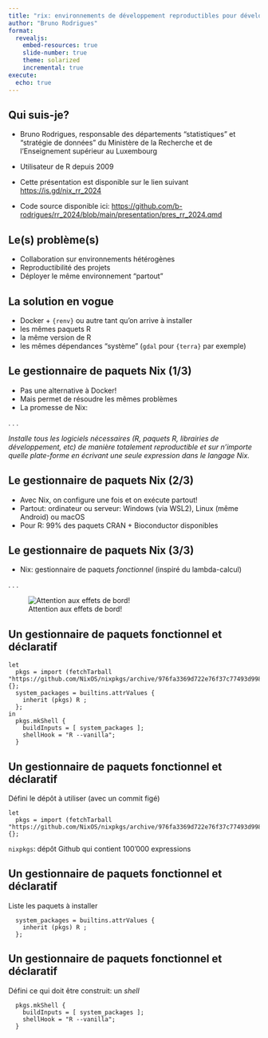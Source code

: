 ```yaml
---
title: "rix: environnements de développement reproductibles pour développeurs R"
author: "Bruno Rodrigues"
format:
  revealjs:
    embed-resources: true
    slide-number: true
    theme: solarized
    incremental: true
execute:
  echo: true
---
```


## Qui suis-je?

- Bruno Rodrigues, responsable des départements "statistiques" et "stratégie de données" du Ministère 
  de la Recherche et de l’Enseignement supérieur au Luxembourg

- Utilisateur de R depuis 2009

- Cette présentation est disponible sur le lien suivant [https://is.gd/nix_rr_2024](https://is.gd/nix_rr_2024)

- Code source disponible ici: [https://github.com/b-rodrigues/rr_2024/blob/main/presentation/pres_rr_2024.qmd](https://github.com/b-rodrigues/rr_2024/blob/main/presentation/pres_rr_2024.qmd)

## Le(s) problème(s)

- Collaboration sur environnements hétérogènes
- Reproductibilité des projets
- Déployer le même environnement "partout"

## La solution en vogue

- Docker + `{renv}` ou autre tant qu'on arrive à installer
- les mêmes paquets R
- la même version de R
- les mêmes dépendances "système" (`gdal` pour `{terra}` par exemple)

## Le gestionnaire de paquets Nix (1/3)

- Pas une alternative à Docker!
- Mais permet de résoudre les mêmes problèmes
- La promesse de Nix:

. . .

*Installe tous les logiciels nécessaires (R, paquets R, librairies de développement,
etc) de manière totalement reproductible et sur n'importe quelle plate-forme en écrivant
une seule expression dans le langage Nix.*

## Le gestionnaire de paquets Nix (2/3)

- Avec Nix, on configure une fois et on exécute partout!
- Partout: ordinateur ou serveur: Windows (via WSL2), Linux (même Android) ou macOS
- Pour R: 99% des paquets CRAN + Bioconductor disponibles

## Le gestionnaire de paquets Nix (3/3)

- Nix: gestionnaire de paquets *fonctionnel* (inspiré du lambda-calcul)

. . .

![Attention aux effets de bord!](img/procedural_vs_fonctional.png)

## Un gestionnaire de paquets fonctionnel et déclaratif

```
let
  pkgs = import (fetchTarball "https://github.com/NixOS/nixpkgs/archive/976fa3369d722e76f37c77493d99829540d43845.tar.gz") {};
  system_packages = builtins.attrValues {
    inherit (pkgs) R ;
  };
in
  pkgs.mkShell {
    buildInputs = [ system_packages ];
    shellHook = "R --vanilla";
  }
```

## Un gestionnaire de paquets fonctionnel et déclaratif

Défini le dépôt à utiliser (avec un commit figé)

```
let
  pkgs = import (fetchTarball "https://github.com/NixOS/nixpkgs/archive/976fa3369d722e76f37c77493d99829540d43845.tar.gz") {};
```

`nixpkgs`: dépôt Github qui contient 100'000 expressions


## Un gestionnaire de paquets fonctionnel et déclaratif

Liste les paquets à installer

```
  system_packages = builtins.attrValues {
    inherit (pkgs) R ;
  };
```

## Un gestionnaire de paquets fonctionnel et déclaratif

Défini ce qui doit être construit: un *shell*

```
  pkgs.mkShell {
    buildInputs = [ system_packages ];
    shellHook = "R --vanilla";
  }
```
